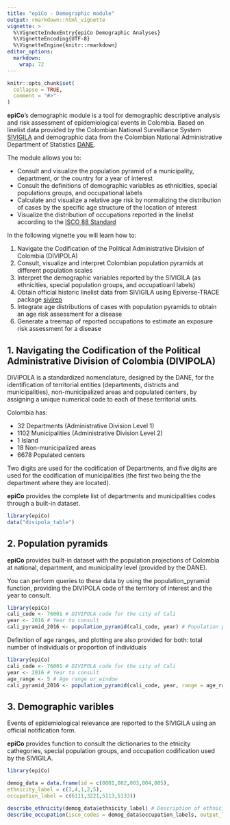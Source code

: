 ```yaml
---
title: "epiCo - Demographic module"
output: rmarkdown::html_vignette
vignette: >
  %\VignetteIndexEntry{epiCo Demographic Analyses}
  %\VignetteEncoding{UTF-8}
  %\VignetteEngine{knitr::rmarkdown}
editor_options: 
  markdown: 
    wrap: 72
---
```


```r
knitr::opts_chunk$set(
  collapse = TRUE,
  comment = "#>"
)
```

**epiCo**'s demographic module is a tool for demographic descriptive
analysis and risk assessment of epidemiological events in Colombia.
Based on linelist data provided by the Colombian National Surveillance System
[SIVIGILA](https://www.ins.gov.co/Direcciones/Vigilancia/Paginas/SIVIGILA.aspx)
and demographic data from the Colombian National Administrative Department of 
Statistics 
[DANE](https://microdatos.dane.gov.co/index.php/catalog/central/about).

The module allows you to:

-   Consult and visualize the population pyramid of a municipality,
    department, or the country for a year of interest
-   Consult the definitions of demographic variables as ethnicities,
    special populations groups, and occupational labels
-   Calculate and visualize a relative age risk by normalizing the
    distribution of cases by the specific age structure of the location
    of interest
-   Visualize the distribution of occupations reported in the linelist
    according to the [ISCO 88
    Standard](https://www.ilo.org/public/english/bureau/stat/isco/isco88/)

    
In the following vignette you will learn how to:

1. Navigate the Codification of the Political Administrative Division of Colombia (DIVIPOLA)
2. Consult, visualize and interpret Colombian population pyramids at different
population scales
3. Interpret the demographic variables reported by the SIVIGILA (as ethnicities,
special population groups, and occupatioanl labels)
4. Obtain official historic linelist data from SIVIGILA using
Epiverse-TRACE package [sivirep](https://github.com/epiverse-trace/sivirep)
5. Integrate age distributions of cases with population pyramids to obtain an age
risk assessment for a disease
6. Generate a treemap of reported occupations to estimate an exposure risk
assessment for a disease

## 1. Navigating the Codification of the Political Administrative Division of Colombia (DIVIPOLA)

DIVIPOLA is a standardized nomenclature, designed by the DANE, for the identification of territorial entities (departments, districts and municipalities), non-municipalized areas and populated centers, by assigning a unique numerical code to each of these territorial units.

Colombia has:

- 32 Departments (Administrative Division Level 1)
- 1102 Municipalities (Administrative Division Level 2)
- 1 Island
- 18 Non-municipalized areas
- 6678 Populated centers

Two digits are used for the codification of Departments, and five digits are used for the codification of municipalities (the first two being the the department where they are located).

**epiCo** provides the complete list of departments and municipalities codes through a built-in dataset.

```r
library(epiCo)
data("divipola_table")
```
## 2. Population pyramids

**epiCo** provides built-in dataset with the population projections of Colombia at national, department, and municipality level (provided by the DANE).

You can perform queries to these data by using the population_pyramid function, providing the DIVIPOLA code of the territory of interest and the year to consult.

```r
library(epiCo)
cali_code <- 76001 # DIVIPOLA code for the city of Cali
year <- 2016 # Year to consult
cali_pyramid_2016 <- population_pyramid(cali_code, year) # Population pyramid (dataframe) for the city of Cali in the year 2016 dissagregated by sex
```

Definition of age ranges, and plotting are also provided for both: total number of individuals or proportion of individuals

```r
library(epiCo)
cali_code <- 76001 # DIVIPOLA code for the city of Cali
year <- 2016 # Year to consult
age_range <- 5 # Age range or window
cali_pyramid_2016 <- population_pyramid(cali_code, year, range = age_range, total = FALSE, plot = TRUE)
```

## 3. Demographic varibles

Events of epidemiological relevance are reported to the SIVIGILA using an official notification form.

**epiCo** provides function to consult the dictionaries to the etnicity cathegories, special population groups, and occupation codification used by the SIVIGILA.

```r
library(epiCo)

demog_data = data.frame(id = c(0001,002,003,004,005),
ethnicity_label = c(3,4,1,2,5),
occupation_label = c(6111,3221,5113,5133))

describe_ethnicity(demog_data$ethnicity_label) # Description of ethnicities reported in the consulted dataset
describe_occupation(isco_codes = demog_data$occupation_labels, output_level = "unit") # Description of the occupations reported in the consulted dataset
```



